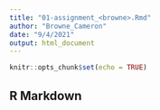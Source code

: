 ```yaml
---
title: "01-assignment_<browne>.Rmd"
author: "Browne_Cameron"
date: "9/4/2021"
output: html_document
---
```


```r
knitr::opts_chunk$set(echo = TRUE)
```

## R Markdown




